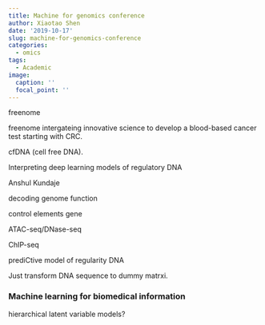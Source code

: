 ```yaml
---
title: Machine for genomics conference
author: Xiaotao Shen
date: '2019-10-17'
slug: machine-for-genomics-conference
categories:
  - omics
tags:
  - Academic
image:
  caption: ''
  focal_point: ''
---
```


freenome

freenome intergateing innovative science to develop a blood-based cancer test starting with CRC.

cfDNA (cell free DNA).

Interpreting deep learning models of regulatory DNA

Anshul Kundaje

decoding genome function

control elements gene 

ATAC-seq/DNase-seq

ChIP-seq

prediCtive model of regularity DNA


Just transform DNA sequence to dummy matrxi.

### Machine learning for biomedical information

hierarchical latent variable models?



